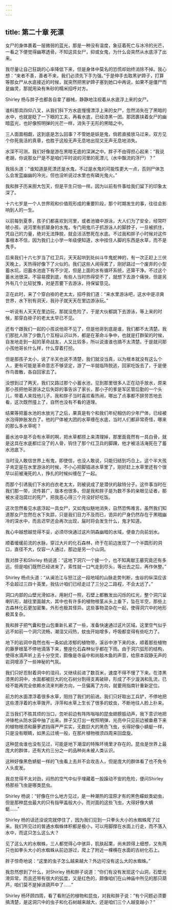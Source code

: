 ```yaml
---
---
---
```

title: 第二十章 死漂
---




女尸的身体裹着一层微弱的蓝光，那是一种没有温度，象征着死亡与冰冷的光芒，一看之下便觉得幽寒透骨。不知这具女尸，抑或女鬼，为什么会突然从水底浮了出来。

我尽量让自己狂跳的心率降低下来，但是身体中莫名的恐慌却始终消除不掉。我心想：“来者不善，善者不来，我们必须先下手为强。”于是伸手去取黑驴蹄子，打算等那女尸从水底接近的时候，就突然把黑驴蹄子塞到她口中再说，如果不是僵尸而是幽灵，那就用染有朱砂的糯米招呼对方。

Shirley 杨与胖子也都各自拿了器械，静静地注视着从水底浮上来的女尸。

谁料那具四仰八叉，从我们斜下方水底慢慢漂浮上来的女尸，忽然消失在了黑暗的水中，也就是眨了一下眼的工夫，再看水底，已经漆黑一团。那团裹挟着女尸的幽暗蓝光，也好像照明弹的光芒一样，消失于无形的黑暗之中。

三人面面相觑，这到底是怎么回事？不管她是妖是鬼，倘若直接放马过来，双方见个你死我活的真章，也胜于这般无声无息地出现又无声无息地消失。

水深不可测，我们好像是游在黑暗无底的深渊之中。胖子不由得担心起来：“我说老胡，你说那女尸是不是咱们平时说的河里的死漂儿（水中飘流的浮尸）？”

我摇头道：“谁知道是死漂还是水鬼，不过是水鬼的可能性更大一点，否则尸体怎么会发蓝幽幽的冷光，但也没听说过水里也有磷光鬼火。”

我和胖子历来胆大包天，但是平生只怕一样。因为以前有件事给我们留下的印象太深了。

十六七岁是一个人世界观和价值观形成的重要阶段，那个时期发生的事，往往会影响到人的一生。

以前每到夏季，孩子们都喜欢到河里，或者池塘中游泳，大人们为了安全，经常吓唬小孩，说河里有抓替身的水鬼，专门用鬼爪子抓游泳人的脚脖子，一旦被抓住，凭自己的力量，绝对无法挣脱，就会活活憋死在水底。不过我和胖子小时候对这件事根本不信，因为我们上小学一年级便知道，水中挂住人脚的东西是水草，而不是鬼手。

后来我们十六七岁当了红卫兵，天天起哄到处纠斗牛鬼蛇神的，有一次正赶上三伏天晚上，天热得好像下了火似的。我们这些人闹得累了，刚好路过一个废弃的小型蓄水坑，旧蓄水池底下有不少泥，但是上面的水有循环系统，还算干净。不过这个蓄水池很深，不容易摸到底，有些人当时热得受不了，就想下去游个痛快，但是另外有几个比较犹豫，对是否要下去游泳，持保留意见。

正在此时，来了个穿白褂的老太太，招呼我们道：“来水里游泳吧，这水中是凉爽世界，水下别有洞天，我孙子就天天在里边游泳玩。”

一听说有人天天在里边玩，那就没危险了，于是大伙都跳下去游泳，等上来的时候，那穿白褂子的老太太早已不见。

还有个跟我们一起的小孩说他哥不见了，但是他哥到底是谁，我们都不太清楚。我们那批人除了少数几个互相认识以外，都是在革命斗争中，也就是打群架的时候，自发地走到一起的革命战友，人又比较多，所以说谁谁也搞不太清楚。于是就问那小孩他哥长什么样，什么穿着打扮。

但是那孩子太小，说了半天也说不清楚，我们就没当真，以为根本就没有这么个人，更有可能是革命意志不够坚定，游了一半就临阵脱逃，回家吃饭去了，于是便作鸟兽散，各自回家去了。

没想到过了两天，我们又路过那个小蓄水池，见到那里很多人正在动手放水，原来那小孩把他哥游泳之后失踪的事告诉了家长，那小子的爹是军区管后勤的一个头儿，带着人来找他儿子。我和胖子当时喜欢看热闹，哪出了点事都不辞劳苦地去看，这次既然撞上了，自然也没有不看的道理。

结果等把蓄水池的水放光了之后，果真是有个和我们年纪相仿的少年尸体，已经被水泡得肿胀发白了。他的尸体被大团的水草缠在水底，当时人们都非常奇怪，哪来的那么多水草呢？

蓄水池中是不会有水草的啊，把水草都捞上来清理掉，那里面竟然有一具白骨，就是这具在水底都烂没了的人骨，钩住了那个红卫兵的脚踝，他才被活活淹死在了蓄水池底下。

当时没人敢信世界上有鬼，即使信，也没人敢说，只能归结到巧合上。这个半大孩子肯定是在水里游泳的时候，不小心把脚插进水草里了，刚好赶上水草里还有个很早以前被淹死的人，挣扎的时候纠缠在了一起。

而那个引诱我们下水的白衣老太太，则被说成了是潜伏的敌特分子。这件事当时在我们那一带，流传甚广，版本也很多，但是我和胖子是为数不多的亲眼见证者，那被水浸泡腐烂的死尸，把我恶心得三个月没好好吃饭。

这次忽然看见水底浮起一具女尸，又如鬼似魅地消失，自然恐怖难言。虽然我们知道那女尸忽然在水下失踪，只是我们目力不及而已，诡异的尸身仍然存在于黑暗幽冷的深水中，而且迟早还会再次出现，届时将会发生什么，鬼才知道。

我心中越想越觉得不妥，必须尽快通过这片阴森幽暗的水域，便奋力向前划水。

顺着缓缓前流的水脉，穿过大片的化石森林，终于在前边发现了一个半圆形的洞口，直径不大，仅容一人通过，那边是另一个山洞。

我对胖子和Shirley 杨说道：“这地下洞穴一个接一个，也不知离献王墓究竟还有多远，但是咱们既然已经进来了，索性就一口气走到尽头，等出去之后，再作休整。”

Shirley 杨点头道：“从澜沧江与怒江这一段地域的山脉走势判断，虫谷的纵深应该不会超过三四十英里，我估计咱们已经走过了三分之二路程，不会太远了。”

洞口内部的山壁光滑如冰，用射灯一照，石壁上都散发出闪烁的红光，整个洞穴呈喇叭形，越往里面越大，其中也有许多的植物根茎从头上垂下，坠在半空，那些上古森林化石更加密集，外形也极其怪异。这些事物混杂在一起，使得洞穴中的地形极其复杂。

我和胖子把气囊和登山包重新扎紧了一些，准备快速通过这片区域。这里空气似乎远不如前一个洞穴流畅，潮湿又闷热，蚊虫开始增多，呼吸都变得有些吃力了。

地下的岩洞中竟然也有一条如此浓郁的植物带，溪谷中渗下来的水，顺着那些植物的藤萝根茎不停地滴落下来，整座化石森林似乎都在下雨。由于洞穴弧形的结构，使得水滴声听上去十分空灵，颇像是寺庙中和尚敲木鱼的声音，给原本寂静无声的岩洞增添了一些神秘的气氛。

我们只好忍耐着洞中的湿闷，又继续前进了数百米，速度不得不慢了下来。在漆黑漆黑的洞中，水面都被巨大的化石树分割得支离破碎，形成了不少漩涡和乱流，已经不能再完全依赖水流来判断方向，一旦偏离了方向，就要用指南针重新定位。

前方的水面漂浮着很多水草，阻挡了我们的前进。我们只好取出工兵铲，不停地把这些漂浮着的水草拨开。浮萍和水草上生长了很多的蚊虫，不断地往人脸上扑来。

正当我们不胜其烦的当口，忽听前边有阵阵嗡嗡的昆虫翅膀振动声，我下意识地把冲锋枪从防水袋中抽了出来。胖子又打出一枚照明弹，光亮中只见前边被垂悬下来的植物根须和藤萝遮挡得严严实实，无数巨大的黑色飞虫，长得好像小蜻蜓一样，只是没有眼睛，如黑云过境一般，在那片植物根须四周来回盘旋。

这种昆虫谁也没有见过，可能是地下潮湿的特殊环境里才存在的。昆虫是世界上最庞大的群体，还有大约三分之一的品种尚未被人类认识。

这种好像黑色蜻蜓一样的飞虫看上去并不会攻击人，但是庞大的群体看了也不免令人头皮发。

我总觉得不太对劲，闷热的空气中似乎埋藏着一股躁动不安的危险，便问Shirley 杨那些飞虫是哪类昆虫。

Shirley 杨说：“好像在什么地方见过，是一种潮热的湿原才有的黑色蠓蚊类幼虫，但是那种昆虫最大的只有指甲盖般大小，而对面的这些飞虫，大得好像大蜻蜓……”

Shirley 杨的话还没说完就停住了，因为我们见到一只拳头大小的水蜘蛛爬了过来。我们所见过的普通水蜘蛛体积都是极小，可以用脚撑在水面上行走，而不落入水中，而这只怎么这么大？

见了这么大的水蜘蛛，三人都觉得心中骇异，肌肤起栗，尚未顾得上细想，又有两只也如拳头大小的水蜘蛛从前边游过，爬上了附近一棵横在水面的古树化石上。

胖子惊奇地说：“这里的虫子怎么越来越大？外边可没有这么大的水蜘蛛。”

我忽然想到了什么，对Shirley 杨和胖子说道：“你们有没有发现这个山洞，石壁光滑异常，而且还带有很大的弧度，又是红色的，颇像咱们在山神庙中所见的那只葫芦，咱们莫不是掉进葫芦中了……”

Shirley 杨环顾四周，看了看附近的植物和昆虫，对我和胖子说：“有个问题必须要搞清楚，是这洞穴中的虫子和化石树越来越大，还是咱们三个人越变越小？”